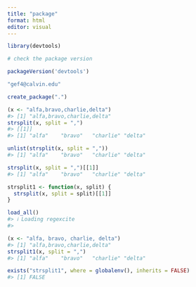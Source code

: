 ```yaml
---
title: "package"
format: html
editor: visual
---
```


```r
library(devtools) 

# check the package version

packageVersion('devtools')
```

```r
"gef4@calvin.edu"
```

```r
create_package(".")
```

```r
(x <- "alfa,bravo,charlie,delta")
#> [1] "alfa,bravo,charlie,delta"
strsplit(x, split = ",")
#> [[1]]
#> [1] "alfa"    "bravo"   "charlie" "delta"
```

```r
unlist(strsplit(x, split = ","))
#> [1] "alfa"    "bravo"   "charlie" "delta"

strsplit(x, split = ",")[[1]]
#> [1] "alfa"    "bravo"   "charlie" "delta"
```

```r
strsplit1 <- function(x, split) {
  strsplit(x, split = split)[[1]]
}
```

```r
load_all()
#> ℹ Loading regexcite
#> 
```

```r
(x <- "alfa, bravo, charlie, delta")
#> [1] "alfa,bravo,charlie,delta"
strsplit1(x, split = ",")
#> [1] "alfa"    "bravo"   "charlie" "delta"
```

```r
exists("strsplit1", where = globalenv(), inherits = FALSE)
#> [1] FALSE
```

